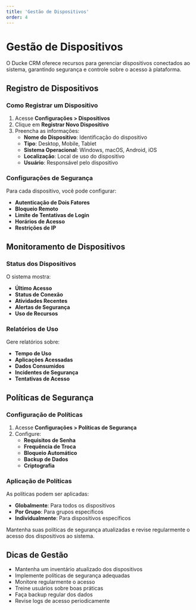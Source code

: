 ```yaml
---
title: 'Gestão de Dispositivos'
order: 4
---
```


# Gestão de Dispositivos


O Ducke CRM oferece recursos para gerenciar dispositivos conectados ao sistema, garantindo segurança e controle sobre o acesso à plataforma.

## Registro de Dispositivos

### Como Registrar um Dispositivo

1. Acesse **Configurações > Dispositivos**
2. Clique em **Registrar Novo Dispositivo**
3. Preencha as informações:
   - **Nome do Dispositivo**: Identificação do dispositivo
   - **Tipo**: Desktop, Mobile, Tablet
   - **Sistema Operacional**: Windows, macOS, Android, iOS
   - **Localização**: Local de uso do dispositivo
   - **Usuário**: Responsável pelo dispositivo

### Configurações de Segurança

Para cada dispositivo, você pode configurar:
- **Autenticação de Dois Fatores**
- **Bloqueio Remoto**
- **Limite de Tentativas de Login**
- **Horários de Acesso**
- **Restrições de IP**

## Monitoramento de Dispositivos

### Status dos Dispositivos

O sistema mostra:
- **Último Acesso**
- **Status de Conexão**
- **Atividades Recentes**
- **Alertas de Segurança**
- **Uso de Recursos**

### Relatórios de Uso

Gere relatórios sobre:
- **Tempo de Uso**
- **Aplicações Acessadas**
- **Dados Consumidos**
- **Incidentes de Segurança**
- **Tentativas de Acesso**

## Políticas de Segurança

### Configuração de Políticas

1. Acesse **Configurações > Políticas de Segurança**
2. Configure:
   - **Requisitos de Senha**
   - **Frequência de Troca**
   - **Bloqueio Automático**
   - **Backup de Dados**
   - **Criptografia**

### Aplicação de Políticas

As políticas podem ser aplicadas:
- **Globalmente**: Para todos os dispositivos
- **Por Grupo**: Para grupos específicos
- **Individualmente**: Para dispositivos específicos

<Callout type="info">
Mantenha suas políticas de segurança atualizadas e revise regularmente o acesso dos dispositivos ao sistema.
</Callout>

## Dicas de Gestão

- Mantenha um inventário atualizado dos dispositivos
- Implemente políticas de segurança adequadas
- Monitore regularmente o acesso
- Treine usuários sobre boas práticas
- Faça backup regular dos dados
- Revise logs de acesso periodicamente 